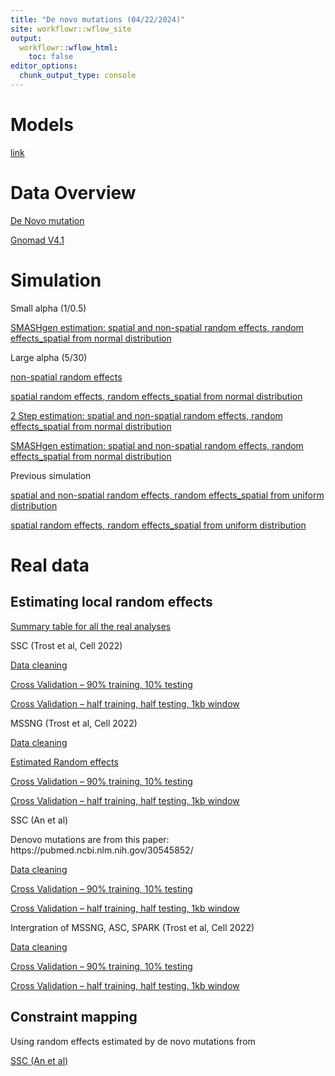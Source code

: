 ```yaml
---
title: "De novo mutations (04/22/2024)"
site: workflowr::wflow_site
output:
  workflowr::wflow_html:
    toc: false
editor_options:
  chunk_output_type: console
---
```


# Models

[link](https://xsun1229.github.io/mutation_rate/denovo_0422_models.html)

# Data Overview

[De Novo mutation](https://xsun1229.github.io/mutation_rate/denovo_data_overview.html)

[Gnomad V4.1](https://xsun1229.github.io/mutation_rate/data_gnomadv41.html)

# Simulation

Small alpha (1/0.5)

[SMASHgen estimation: spatial and non-spatial random effects, random effects_spatial from normal distribution](https://xsun1229.github.io/mutation_rate/denovo0422_simulation_spatial_norm_nonspatial_smashgen_smallalpha.html)

Large alpha (5/30)

[non-spatial random effects](https://xsun1229.github.io/mutation_rate/denovo0422_simulation_nonspatial.html)

[spatial random effects, random effects_spatial from normal distribution](https://xsun1229.github.io/mutation_rate/denovo0422_simulation_spatial_norm.html)

[2 Step estimation: spatial and non-spatial random effects, random effects_spatial from normal distribution](https://xsun1229.github.io/mutation_rate/denovo0422_simulation_spatial_norm_nonspatial.html)

[SMASHgen estimation: spatial and non-spatial random effects, random effects_spatial from normal distribution](https://xsun1229.github.io/mutation_rate/denovo0422_simulation_spatial_norm_nonspatial_smashgen.html)


Previous simulation

[spatial and non-spatial random effects, random effects_spatial from uniform distribution](https://xsun1229.github.io/mutation_rate/denovo0422_simulation_spatial_nonspatial.html)

[spatial random effects, random effects_spatial from uniform distribution](https://xsun1229.github.io/mutation_rate/denovo0422_simulation_spatial_unif.html)

# Real data

## Estimating local random effects 

[Summary table for all the real analyses](https://xsun1229.github.io/mutation_rate/denovo0422_realdata_summary.html)

SSC (Trost et al, Cell 2022)

[Data cleaning](https://xsun1229.github.io/mutation_rate/denovo0422_realdata_data_cleaning.html)

[Cross Validation -- 90% training, 10% testing](https://xsun1229.github.io/mutation_rate/denovo0422_realdata_CV.html)

[Cross Validation -- half training, half testing, 1kb window](https://xsun1229.github.io/mutation_rate/denovo0422_realdata_CV_ssc_trost_halftt.html)

MSSNG (Trost et al, Cell 2022)

[Data cleaning](https://xsun1229.github.io/mutation_rate/denovo0422_realdata_data_cleaning_mssng.html)

[Estimated Random effects](https://xsun1229.github.io/mutation_rate/denovo0422_estimated_randeff_mssng.html)

[Cross Validation -- 90% training, 10% testing](https://xsun1229.github.io/mutation_rate/denovo0422_realdata_CV_mssng.html)

[Cross Validation -- half training, half testing, 1kb window](https://xsun1229.github.io/mutation_rate/denovo0422_realdata_CV_mssng_halftt.html)

SSC (An et al)

Denovo mutations are from this paper: https://pubmed.ncbi.nlm.nih.gov/30545852/

[Data cleaning](https://xsun1229.github.io/mutation_rate/denovo0422_realdata_data_cleaning_ssc_an.html)

[Cross Validation -- 90% training, 10% testing](https://xsun1229.github.io/mutation_rate/denovo0422_realdata_CV_ssc_an.html)

[Cross Validation -- half training, half testing, 1kb window](https://xsun1229.github.io/mutation_rate/denovo0422_realdata_CV_ssc_an_halftt.html)


Intergration of MSSNG, ASC, SPARK (Trost et al, Cell 2022)

[Data cleaning](https://xsun1229.github.io/mutation_rate/denovo0422_realdata_data_cleaning_integrate_trost.html)

[Cross Validation -- 90% training, 10% testing](https://xsun1229.github.io/mutation_rate/denovo0422_realdata_CV_integrate_trost.html)

[Cross Validation -- half training, half testing, 1kb window](https://xsun1229.github.io/mutation_rate/denovo0422_realdata_CV_integration_trost_halftt.html)


## Constraint mapping

Using random effects estimated by de novo mutations from 

[SSC (An et al)](https://xsun1229.github.io/mutation_rate/denovo0422_constraint_mapping_ssc_an.html)






